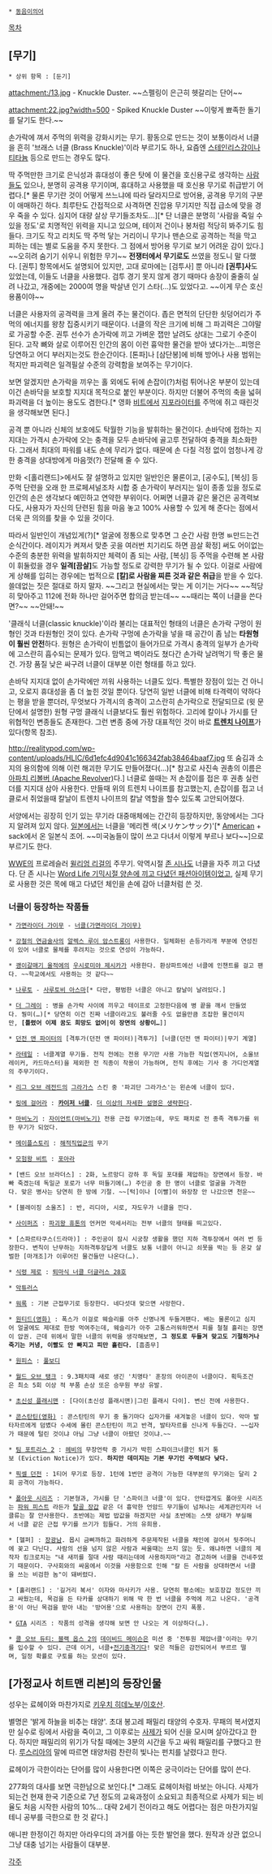  * [[동음이의어]]

[[목차]]
== [무기] ==
 * 상위 항목 : [둔기]

attachment:/13.jpg
- Knuckle Duster. ~~스펠링이 은근히 헷갈리는 단어~~ 

attachment:22.jpg?width=500
- Spiked Knuckle Duster ~~이렇게 뾰족한 돌기를 달기도 한다.~~

손가락에 껴서 주먹의 위력을 강화시키는 무기. 
황동으로 만드는 것이 보통이라서 너클을 흔히 '브래스 너클 (Brass Knuckle)'이라 부르기도 하나, 요즘엔 [[스테인리스강]]이나 [[티타늄]] 등으로 만드는 경우도 많다.

딱 주먹만한 크기로 은닉성과 휴대성이 좋은 탓에 이 물건을 호신용구로 생각하는 [[사람]]들도 있으나, 분명히 공격용 무기이며, 휴대하고 사용했을 때 호신용 무기로 취급받기 어렵다.[* 물론 무기란 것이 어떻게 쓰느냐에 따라 달라지므로 방어용, 공격용 무기의 구분이 애매하긴 하다. 최루탄도 간접적으로 사격하면 진압용 무기지만 직접 급소에 맞을 경우 죽을 수 있다. 심지어 대량 살상 무기들조차도…][* 단 너클은 분명히 '사람을 죽일 수 있을 정도'로 치명적인 위력을 지니고 있으며, 테이저 건이나 봉처럼 적당히 봐주기도 힘들다. 크기도 작고 리치도 딱 주먹 닿는 거리이니 무기나 맨손으로 공격하는 적을 막고 피하는 데는 별로 도움을 주지 못한다. 그 점에서 방어용 무기로 보기 어려운 감이 있다.] ~~오히려 숨기기 쉬우니 위험한 무기~~ '''전쟁터에서 무기로도''' 쓰였을 정도니 말 다했다. [권투] 항목에서도 설명되어 있지만, 고대 로마에는 [검투사] 뿐 아니라 '''[권투]사'''도 있었는데, 이들도 너클을 사용했다. 검투 경기 못지 않게 경기 때마다 송장이 줄줄히 실려 나갔고, 개중에는 2000여 명을 박살낸 인기 스타(…)도 있었다고. ~~이게 무슨 호신용품이야~~

너클은 사용자의 공격력을 크게 올려 주는 물건이다. 좁은 면적의 단단한 쇳덩어리가 주먹의 에너지를 왕창 집중시키기 때문이다. 
너클의 작은 크기에 비해 그 파괴력은 그야말로 가공할 수준. 권투 선수가 손가락에 끼고 가벼운 잽만 날려도 상대는 그로기 수준이 된다. 
고작 뼈와 살로 이루어진 인간의 몸이 이런 흉악한 물건을 받아 냈다가는…피멍은 당연하고 어디 부러지는것도 한순간이다. [톤파]나 [삼단봉]에 비해 방어나 사용 범위는 적지만 파괴력은 일격필살 수준의 강력함을 보여주는 무기이다.

보면 알겠지만 손가락을 끼우는 홀 외에도 뒤에 손잡이(?)처럼 튀어나온 부분이 있는데 이건 손바닥을 보호할 지지대 목적으로 붙인 부분이다. 
하지만 더불어 주먹의 축을 넓혀 파괴력을 더 높이는 용도도 겸한다.[* 영화 [[비트]]에서 [[지포라이터]]를 주먹에 쥐고 때린것을 생각해보면 된다.]

공격 뿐 아니라 신체의 보호에도 탁월한 기능을 발휘하는 물건이다. 손바닥에 접하는 지지대는 가격시 손가락에 오는 충격을 모두 손바닥에 골고루 전달하여 충격을 최소화한다. 그래서 최대의 파워를 내도 손에 무리가 없다. 때문에 손 다칠 걱정 없이 엄청나게 강한 충격을 상대방에게 마음껏(?) 전달해 줄 수 있다. 

만화 <[홀리랜드]>에서도 잘 설명하고 있지만 일반인은 물론이고, [공수도], [복싱] 등 주먹 단련을 오래 한 프로페셔널조차 시합 중 손가락이 부러지는 일이 종종 있을 정도로 인간의 손은 생각보다 예민하고 연약한 부위이다. 어쩌면 너클과 같은 물건은 공격력보다도, 사용자가 자신의 단련된 힘을 마음 놓고 100% 사용할 수 있게 해 준다는 점에서 더욱 큰 의의를 찾을 수 있을 것이다.

따라서 일반인이 개념있게(?)[* 얼굴에 정통으로 맞추면 그 순간 사람 한명 ㅄ만드는건 순식간이다. 레이지가 켜져서 맞춘 곳을 여러번 치기리도 하면 끔살 확정] 써도 어이없는 수준의 충분한 위력을 발휘하지만 체력이 좀 되는 사람, [복싱] 등 주먹을 수련해 본 사람이 휘둘렀을 경우 '''일격[끔살]'''도 가능할 정도로 강력한 무기가 될 수 있다. 이걸로 사람에게 상해를 입히는 경우에는 법적으로 '''[칼]로 사람을 찌른 것과 같은 취급'''을 받을 수 있다. 쓸데없는 짓은 절대로 하지 말자. ~~그리고 현실에서는 맞는 게 이기는 거다~~ ~~적당히 맞아주고 112에 전화 하나만 걸어주면 합의금 받는데~~ ~~때리는 쪽이 너클을 쓴다면?~~ ~~안돼!~~

'클래식 너클(classic knuckle)'이라 불리는 대표적인 형태의 너클은 손가락 구멍이 원형인 것과 타원형인 것이 있다. 손가락 구멍에 손가락을 넣을 때 공간이 좀 남는 '''타원형이 훨씬 안전'''하다. 원형은 손가락이 빈틈없이 들어가므로 가격시 충격의 일부가 손가락에 고스란히 흡수되는 문제가 있다. 맘먹고 벽이라도 쳤다간 손가락 날려먹기 딱 좋은 물건. 가장 품질 낮은 싸구려 너클이 대부분 이런 형태를 하고 있다. 

손바닥 지지대 없이 손가락에만 끼워 사용하는 너클도 있다. 특별한 장점이 있는 건 아니고, 오로지 휴대성을 좀 더 높힌 것일 뿐이다. 당연히 일반 너클에 비해 타격력이 약하다는 평을 받을 뿐더러, 무엇보다 가격시의 충격이 고스란히 손가락으로 전달되므로 (윗 문단에서 설명한) 원형 구멍 클래식 너클보다도 훨씬 위험하다. 고리에 칼이나 가시를 단 위협적인 변종들도 존재한다. 그런 변종 중에 가장 대표적인 것이 바로 '''[[트렌치 나이프]]'''가 있다(항목 참조). 

http://realitypod.com/wp-content/uploads/HLIC/6d1efc4d9041c166342fab38464baaf7.jpg
또 숨김과 소지의 용의함에 의해 이런 해괴한 무기도 만들어졌다(…)[* 참고로 사진속 권총의 이름은 [http://en.wikipedia.org/wiki/Apache_revolver  아파치 리볼버 (Apache Revolver)]다.] 너클로 쓸때는 저 손잡이를 접은 후 권총 실런더를 지지대 삼아 사용한다. 만들때 위의 트렌치 나이프를 참고했는지, 손잡이를 접고 너클로서 쥐었을때 칼날이 트렌치 나이프의 칼날 역할을 할수 있도록 고안되어졌다.

서양에서는 굉장히 인기 있는 무기라 대중매체에는 간간히 등장하지만, 동양에서는 그다지 알려져 있지 않다. [[일본]]에서는 너클을 '메리켄 색(メリケンサック)'[* [[미국인|American]] + sack에서 온 일본식 조어. ~~미국놈들이 많이 쓰고 다녀서 이렇게 부르나 보다~~]으로 부르기도 한다.

[[WWE]]의 프로레슬러 [[윌리엄 리걸]]의 주무기. 악역시절 [[존 시나]]도 너클을 자주 끼고 다녔다. 단 존 시나는 [http://imagecache2.allposters.com/images/PHO/AAGP044.jpg Word Life 기믹시절 양손에 끼고 다녔던 패션아이템이었고], 실제 무기로 사용한 것은 목에 매고 다녔던 체인을 손에 감아 너클처럼 쓴 것.


=== 너클이 등장하는 작품들 ===
 * [[가면라이더 가이무]] - [[너클(가면라이더 가이무)]]

 * [[강철의 연금술사]]의 [[알렉스 루이 암스트롱]]이 사용한다. 일체화된 손등가리개 부분에 연성진이 있어 너클로 물체를 후려치는 것으로 연성이 가능하다.

 * [[괭이갈매기 울적에]]의 [[우시로미야 제시카]]가 사용한다. 환상파트에선 너클에 인챈트를 걸고 팬다. ~~학교에서도 사용하는 것 같다~~

 * [[나루토]] - [[사루토비 아스마]][* 다만, 평범한 너클은 아니고 칼날이 날려있다.]

 * [[더 그레이]] : 병을 손가락 사이에 끼우고 테이프로 고정한다음에 병 끝을 깨서 만들었다. 뭥미(…)[* 당연히 이건 진짜 너클이라고도 불러줄 수도 없을만큼 조잡한 물건이지만, '''[틀렸어 이제 꿈도 희망도 없어|이 장면의 상황이…''']]

 * [[던전 앤 파이터]]의 [격투가(던전 앤 파이터)|격투가] [너클(던전 앤 파이터)|무기 계열]

 * [[라테일]] : 너클계열 무기들. 전직 전에는 전용 무기만 사용 가능한 직업(엔지니어, 소울브레이커, 카드마스터)을 제외한 전 직종이 착용이 가능하며, 전직 후에는 기사 중 가디언계열의 주무기이다.

 * [[리그 오브 레전드]]의 [[그라가스]] 스킨 중 '파괴단 그라가스'는 왼손에 너클이 있다.

 * [[링에 걸어라]] : '''[[카이저 너클]]'''. [[더 이상의 자세한 설명은 생략한다]].

 * [[마비노기]] : [[자이언트(마비노기)]] 전용 근접 무기였는데, 무도 패치로 전 종족 격투가를 위한 무기가 되었다.

 * [[메이플스토리]] : [[해적]]직업군의 무기

 * [[모험왕 비트]] : [[포아라]]

 * [밴드 오브 브라더스] : 2화, 노르망디 강하 후 독일 포대를 제압하는 장면에서 등장. 바빠 죽겠는데 독일군 포로가 너무 떠들기에(…) 주인공 중 한 명이 너클로 얼굴을 가격한다. 맞은 병사는 당연히 한 방에 기절. ~~[턱]이나 [이빨]이 와장창 안 나갔으면 천운~~

 * [블레이징 소울즈] : 반, 리디아, 시로, 쟈도우가 너클을 낀다.

 * [[사이퍼즈]] : [[파괴왕 휴톤]]의 언커먼 악세서리는 전부 너클의 형태를 띄고있다.

 * [스파르타쿠스(드라마)] : 주인공이 잠시 시궁창 생활을 했던 지하 격투장에서 여러 번 등장한다. 변칙이 난무하는 지하격투장답게 너클도 보통 너클이 아니고 쇠못을 박는 등 온갖 살벌한 [마개조]가 이루어진 물건들만 나온다(…).

 * [[식령 제로]] : [[퇴마식 너클 더글러스 28호]]

 * [[악튜러스]]

 * [[워록]] : 기본 근접무기로 등장한다. 네다섯대 맞으면 사망한다.

 * [[원티드(영화)]] : 폭스가 이걸로 웨슬리를 아주 신명나게 두들겨팬다. 배는 물론이고 심지어 얼굴에도 제대로 한방 먹여주는데, 웨슬리가 아주 고통스러워하면서 피를 철철 흘리는 장면이 압권. 근데 위에서 말한 너클의 위력을 생각해보면, '''그 정도로 두들겨 맞고도 기절하거나 죽기는 커녕, 이빨도 안 빠지고 피만 흘린다.''' [흠좀무]

 * [[원피스]] : [[풀보디]]

 * [[월드 오브 탱크]] : 9.3패치때 새로 생긴 '치명타' 훈장의 아이콘이 너클이다. 획득조건은 최소 5회 이상 적 부품 손상 또은 승무원 부상 유발.

 * [[초신성 플래시맨]] : [다이(초신성 플래시맨)|그린 플래시 다이]. 변신 전에 사용한다.

 * [[콘스탄틴(영화)]] : 콘스탄틴의 무기 중 돌기마다 십자가를 새겨놓은 너클이 있다. 악마 발타자르에게 덤볐다 수세에 몰린 콘스탄틴이 끼고 반격, 발타자르를 신나게 두들긴다. ~~십자가 때문에 털린 것이냐 아님 그냥 너클이 아팠던 것이냐.~~

 * [[팀 포트리스 2]] : [[헤비(팀 포트리스 2)|헤비]]의 무장언락 중 가시가 박힌 스파이크너클인 퇴거 통보 (Eviction Notice)가 있다. '''하지만 데미지는 기본 무기인 주먹보다 낮다.'''

 * [[픽셀 던전]] : 1티어 무기로 등장. 1턴에 1번만 공격이 가능한 대부분의 무기와는 달리 2회 공격이 가능하다.

 * [[폴아웃 시리즈]] : 기본형과, 가시를 단 '스파이크 너클'이 있다. 안타깝게도 폴아웃 시리즈는 [[파워 피스트(폴아웃 시리즈)|파워 피스트]] 라든가 [[탈골 장갑]] 같은 더 흉악한 언암드 무기들이 넘쳐나는 세계관인지라 너클류는 잘 안사용한다. 초반에는 제법 밥값을 하겠지만 사실 초반에는 스탯 상태가 부실해서 너클 같은 근접 무기를 쓰기가 힘들다. 거의 유희용.

 * [헬퍼] : [[장광남]]. 몹시 금삐까하고 화려하게 주문제작된 너클을 채인에 걸어서 뒷주머니에 꽂고 다닌다. 사람의 선을 넘지 않은 사람과 싸울때는 쓰지 않는 듯. 왜냐하면 너클의 제작자 킹크로치는 "내 새끼를 절대 사람 때리는데에 사용하지마"라고 경고하며 너클을 건네주었기 때문이다. 구사회와의 싸움에서 이것을 사용함으로 인해 "칼 든 사람을 상대하면서 너클을 쓰는 비검한 놈"이 돼버렸다.

 * [홀리랜드] : '길거리 복서' 이자와 마사키가 사용. 당연히 평소에는 보호장갑 정도만 끼고 싸웠는데, 목검을 든 타카를 상대하기 위해 딱 한 번 너클을 주먹에 끼고 나온다. '공격용'이 아닌 목검을 받아 내는 '방어용'으로 사용하는 장면이 간지 폭풍.

 * [[GTA]] 시리즈 : 작품의 성격을 생각해 보면 안 나오는 게 이상하다(…).

 * [[콜 오브 듀티: 블랙 옵스 2]]의 [[데이비드 메이슨]]은 미션 중 '전투원 제압너클'이라는 무기를 입수할 수 있다. 근데 이거, 너클+[[전기충격기]]다! 맞은 적들은 감전되어서 부르르 떨며, 일정 확률로 구토를 하는 모션이 있다.

== [가정교사 히트맨 리본]의 등장인물 ==
성우는 료헤이와 마찬가지로 [[키우치 히데노부]]/[[이호산]].

별명은 '밝게 하늘을 비추는 태양'. 초대 봉고레 패밀리 태양의 수호자. 무패의 복서였지만 실수로 링에서 사람을 죽이고, 그 이후로는 [[사제]]가 되어 신을 모시며 살아갔다고 한다. 하지만 패밀리의 위기가 닥칠 때에는 3분의 시간을 두고 싸워 패밀리를 구했다고 한다. [[루스리아]]의 말에 따르면 태양처럼 찬란히 빛나는 펀치를 날렸다고 한다. 

료헤이가 극한이라는 단어를 많이 사용한다면 이쪽은 궁극이라는 단어를 많이 쓴다.

277화의 대사를 보면 극한남으로 보인다.[* 그래도 료헤이처럼 바보는 아니다. 사제가 되는건 현재 한국 기준으로  7년 정도의 교육과정이 소요되고 최종적으로 사제가 되는 비율도 처음 시작한 사람의 10%… 대략 2세기 전이라고 해도 어렵다는 점은 마찬가지일 테니 공부를 극한으로 한 것 같다.]

애니판 한정이긴 하지만 아라우디의 과거를 아는 듯한 발언을 했다. 원작과 상관 없으니 그냥 대충 넘기는 사람들이 대부분.

[[각주]]
